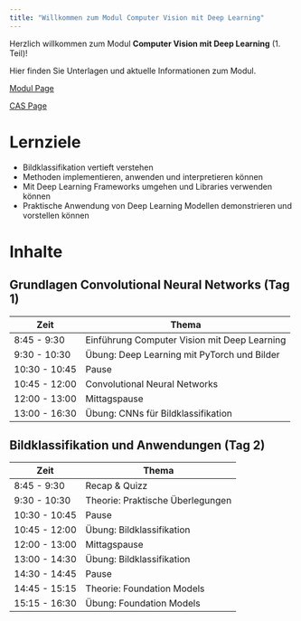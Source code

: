 ```yaml
---
title: "Willkommen zum Modul Computer Vision mit Deep Learning"
---
```



Herzlich willkommen zum Modul **Computer Vision mit Deep Learning** (1. Teil)!

Hier finden Sie Unterlagen und aktuelle Informationen zum Modul.

[Modul Page](https://www.fhnw.ch/de/weiterbildung/technik/computer-vision-mit-deep-learning)

[CAS Page](https://www.fhnw.ch/de/weiterbildung/technik/cas-deep-learning)


# Lernziele

- Bildklassifikation vertieft verstehen
- Methoden implementieren, anwenden und interpretieren können
- Mit Deep Learning Frameworks umgehen und Libraries verwenden können
- Praktische Anwendung von Deep Learning Modellen demonstrieren und vorstellen können

# Inhalte


##  Grundlagen Convolutional Neural Networks (Tag 1)

| Zeit | Thema |
|------|--------|
|8:45 - 9:30	| Einführung Computer Vision mit Deep Learning
|9:30 - 10:30 	| Übung: Deep Learning mit PyTorch und Bilder
|10:30  - 10:45	| Pause
|10:45 - 12:00	| Convolutional Neural Networks
|12:00 - 13:00	| Mittagspause
|13:00 - 16:30	| Übung: CNNs für Bildklassifikation


## Bildklassifikation und Anwendungen (Tag 2)

| Zeit | Thema |
|------|--------|
|8:45 - 9:30	| Recap & Quizz
|9:30 - 10:30 	| Theorie: Praktische Überlegungen
|10:30  - 10:45	| Pause
|10:45 - 12:00	| Übung: Bildklassifikation
|12:00 - 13:00	| Mittagspause
|13:00 - 14:30	| Übung: Bildklassifikation
|14:30  - 14:45	| Pause
|14:45  - 15:15	| Theorie: Foundation Models
|15:15 - 16:30	| Übung: Foundation Models


<!--
| Datum | Thema                                               | Übung
|-----------------|-----------------------------------------------------|----------------------|
| 09 - 1.11.2024 | Einführung in Deep Learning für Computer Vision     | PyTorch Intro
| 10 - 2.11.2024 | Convolutional Neural Networks                       | Neural Networks / CNNs
           -->
